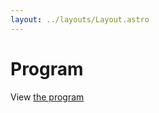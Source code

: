 ```yaml
---
layout: ../layouts/Layout.astro
---
```


# Program

View
[the program](https://docs.google.com/document/d/1Zfq3T1l0AYnsR6PwsM1mLFrjBqjogMLdKTn3TvMY9Vw/edit?usp=sharing)
